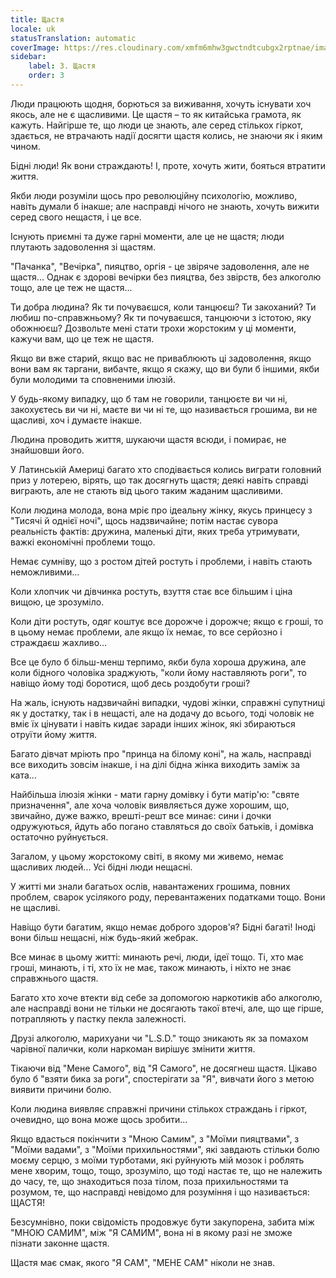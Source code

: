 ```yaml
---
title: Щастя
locale: uk
statusTranslation: automatic
coverImage: https://res.cloudinary.com/xmfm6mhw3gwctndtcubgx2rptnae/image/upload/v1741354419/small_cover_la_gran_rebelion_28716e29d2.webp
sidebar:
    label: 3. Щастя
    order: 3
---
```

Люди працюють щодня, борються за виживання, хочуть існувати хоч якось, але не є щасливими. Це щастя – то як китайська грамота, як кажуть. Найгірше те, що люди це знають, але серед стількох гіркот, здається, не втрачають надії досягти щастя колись, не знаючи як і яким чином.

Бідні люди! Як вони страждають! І, проте, хочуть жити, бояться втратити життя.

Якби люди розуміли щось про революційну психологію, можливо, навіть думали б інакше; але насправді нічого не знають, хочуть вижити серед свого нещастя, і це все.

Існують приємні та дуже гарні моменти, але це не щастя; люди плутають задоволення зі щастям.

"Пачанка", "Вечірка", пияцтво, оргія - це звіряче задоволення, але не щастя... Однак є здорові вечірки без пияцтва, без звірств, без алкоголю тощо, але це теж не щастя...

Ти добра людина? Як ти почуваєшся, коли танцюєш? Ти закоханий? Ти любиш по-справжньому? Як ти почуваєшся, танцюючи з істотою, яку обожнюєш? Дозвольте мені стати трохи жорстоким у ці моменти, кажучи вам, що це теж не щастя.

Якщо ви вже старий, якщо вас не приваблюють ці задоволення, якщо вони вам як таргани, вибачте, якщо я скажу, що ви були б іншими, якби були молодими та сповненими ілюзій.

У будь-якому випадку, що б там не говорили, танцюєте ви чи ні, закохуєтесь ви чи ні, маєте ви чи ні те, що називається грошима, ви не щасливі, хоч і думаєте інакше.

Людина проводить життя, шукаючи щастя всюди, і помирає, не знайшовши його.

У Латинській Америці багато хто сподівається колись виграти головний приз у лотерею, вірять, що так досягнуть щастя; деякі навіть справді виграють, але не стають від цього таким жаданим щасливими.

Коли людина молода, вона мріє про ідеальну жінку, якусь принцесу з "Тисячі й однієї ночі", щось надзвичайне; потім настає сувора реальність фактів: дружина, маленькі діти, яких треба утримувати, важкі економічні проблеми тощо.

Немає сумніву, що з ростом дітей ростуть і проблеми, і навіть стають неможливими...

Коли хлопчик чи дівчинка ростуть, взуття стає все більшим і ціна вищою, це зрозуміло.

Коли діти ростуть, одяг коштує все дорожче і дорожче; якщо є гроші, то в цьому немає проблеми, але якщо їх немає, то все серйозно і страждаєш жахливо...

Все це було б більш-менш терпимо, якби була хороша дружина, але коли бідного чоловіка зраджують, "коли йому наставляють роги", то навіщо йому тоді боротися, щоб десь роздобути гроші?

На жаль, існують надзвичайні випадки, чудові жінки, справжні супутниці як у достатку, так і в нещасті, але на додачу до всього, тоді чоловік не вміє їх цінувати і навіть кидає заради інших жінок, які збираються отруїти йому життя.

Багато дівчат мріють про "принца на білому коні", на жаль, насправді все виходить зовсім інакше, і на ділі бідна жінка виходить заміж за ката...

Найбільша ілюзія жінки - мати гарну домівку і бути матір'ю: "святе призначення", але хоча чоловік виявляється дуже хорошим, що, звичайно, дуже важко, врешті-решт все минає: сини і дочки одружуються, йдуть або погано ставляться до своїх батьків, і домівка остаточно руйнується.

Загалом, у цьому жорстокому світі, в якому ми живемо, немає щасливих людей... Усі бідні люди нещасні.

У житті ми знали багатьох ослів, навантажених грошима, повних проблем, сварок усілякого роду, перевантажених податками тощо. Вони не щасливі.

Навіщо бути багатим, якщо немає доброго здоров'я? Бідні багаті! Іноді вони більш нещасні, ніж будь-який жебрак.

Все минає в цьому житті: минають речі, люди, ідеї тощо. Ті, хто має гроші, минають, і ті, хто їх не має, також минають, і ніхто не знає справжнього щастя.

Багато хто хоче втекти від себе за допомогою наркотиків або алкоголю, але насправді вони не тільки не досягають такої втечі, але, що ще гірше, потрапляють у пастку пекла залежності.

Друзі алкоголю, марихуани чи "L.S.D." тощо зникають як за помахом чарівної палички, коли наркоман вирішує змінити життя.

Тікаючи від "Мене Самого", від "Я Самого", не досягнеш щастя. Цікаво було б "взяти бика за роги", спостерігати за "Я", вивчати його з метою виявити причини болю.

Коли людина виявляє справжні причини стількох страждань і гіркот, очевидно, що вона може щось зробити...

Якщо вдасться покінчити з "Мною Самим", з "Моїми пияцтвами", з "Моїми вадами", з "Моїми прихильностями", які завдають стільки болю моєму серцю, з моїми турботами, які руйнують мій мозок і роблять мене хворим, тощо, тощо, зрозуміло, що тоді настає те, що не належить до часу, те, що знаходиться поза тілом, поза прихильностями та розумом, те, що насправді невідомо для розуміння і що називається: ЩАСТЯ!

Безсумнівно, поки свідомість продовжує бути закупорена, забита між "МНОЮ САМИМ", між "Я САМИМ", вона ні в якому разі не зможе пізнати законне щастя.

Щастя має смак, якого "Я САМ", "МЕНЕ САМ" ніколи не знав.

